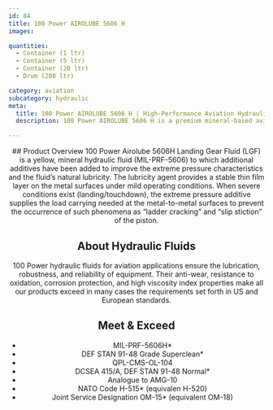 ```yaml
---
id: 84
title: 100 Power AIROLUBE 5606 H
images:

quantities:
  - Container (1 ltr)
  - Container (5 ltr)
  - Container (20 ltr)
  - Drum (208 ltr)

category: aviation
subcategory: hydraulic
meta:
  title: 100 Power AIROLUBE 5606 H | High-Performance Aviation Hydraulic Fluid
  description: 100 Power AIROLUBE 5606 H is a premium mineral-based aviation hydraulic fluid designed for landing gear and high-pressure applications. Enhanced with extreme pressure and lubricity additives, it protects metal surfaces from wear, slip stiction, and ladder cracking. Meets MIL-PRF-5606H, DEF STAN 91-48, NATO H-515, and equivalent international specifications.

---
```


<Header>
  ## Product Overview
  100 Power Airolube 5606H Landing Gear Fluid (LGF) is a yellow, mineral hydraulic fluid (MIL-PRF-5606) to which additional additives have been added to improve the extreme pressure characteristics and the fluid’s natural lubricity. The lubricity agent provides a stable thin film layer on the metal surfaces under mild operating conditions. When severe conditions exist (landing/touchdown), the extreme pressure additive supplies the load carrying needed at the metal-to-metal surfaces to prevent the occurrence of such phenomena as “ladder cracking” and “slip stiction” of the piston.

  ## About Hydraulic Fluids
  100 Power hydraulic fluids for aviation applications ensure the lubrication, robustness, and reliability of equipment. Their anti-wear, resistance to oxidation, corrosion protection, and high viscosity index properties make all our products exceed in many cases the requirements set forth in US and European standards.

  ## Meet & Exceed
  - MIL-PRF-5606H*
  - DEF STAN 91-48 Grade Superclean*
  - QPL-CMS-OL-104
  - DCSEA 415/A, DEF STAN 91-48 Normal*
  - Analogue to AMG-10
  - NATO Code H-515* (equivalen H-520)
  - Joint Service Designation OM-15* (equivalent OM-18)

</Header>
